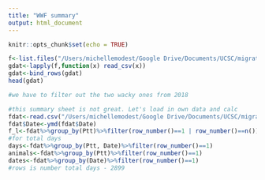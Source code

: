 ```yaml
---
title: "WWF summary"
output: html_document
---
```


```r
knitr::opts_chunk$set(echo = TRUE)
```

```r

f<-list.files("/Users/michellemodest/Google Drive/Documents/UCSC/migration/data from dropbox",pattern="Summary",full.names=T,recursive = T)
gdat<-lapply(f,function(x) read_csv(x))
gdat<-bind_rows(gdat)
head(gdat)

#we have to filter out the two wacky ones from 2018

#this summary sheet is not great. Let's load in own data and calc
fdat<-read.csv("/Users/michellemodest/Google Drive/Documents/UCSC/migration/data compilations/All_animals_cleaned.csv")
fdat$Date<-ymd(fdat$Date)
f_l<-fdat%>%group_by(Ptt)%>%filter(row_number()==1 | row_number()==n())
#for total days
days<-fdat%>%group_by(Ptt, Date)%>%filter(row_number()==1)
animals<-fdat%>%group_by(Ptt)%>%filter(row_number()==1)
dates<-fdat%>%group_by(Date)%>%filter(row_number()==1)
#rows is number total days - 2899
```